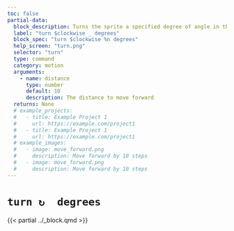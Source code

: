 ```yaml
---
toc: false
partial-data:
  block_description: Turns the sprite a specified degree of angle in the clockwise direction
  label: "turn $clockwise _ degrees"
  block_spec: "turn $clockwise %n degrees"
  help_screen: "turn.png"
  selector: "turn"
  type: command
  category: motion
  arguments:
    - name: distance
      type: number
      default: 10
      description: The distance to move forward
  returns: None
  # example_projects:
  #   - title: Example Project 1
  #     url: https://example.com/project1
  #   - title: Example Project 1
  #     url: https://example.com/project1
  # example_images:
  #   - image: move_forward.png
  #     description: Move forward by 10 steps
  #   - image: move_forward.png
  #     description: Move forward by 10 steps
---
```


# `turn ↻  degrees` { .unnumbered }

{{< partial ../_block.qmd >}}
